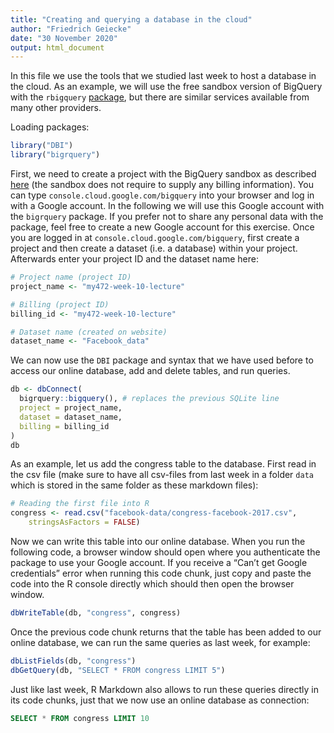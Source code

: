 ```yaml
---
title: "Creating and querying a database in the cloud"
author: "Friedrich Geiecke"
date: "30 November 2020"
output: html_document
---
```


In this file we use the tools that we studied last week to host a database in the cloud. As an example, we will use the free sandbox version of BigQuery with the `rbigquery` [package](https://bigrquery.r-dbi.org/), but there are similar services available from many other providers.

Loading packages:

```r
library("DBI")
library("bigrquery")
```

First, we need to create a project with the BigQuery sandbox as described [here](https://cloud.google.com/bigquery/docs/sandbox) (the sandbox does not require to supply any billing information). You can type `console.cloud.google.com/bigquery` into your browser and log in with a Google account. In the following we will use this Google account with the `bigrquery` package. If you prefer not to share any personal data with the package, feel free to create a new Google account for this exercise. Once you are logged in at `console.cloud.google.com/bigquery`, first create a project and then create a dataset (i.e. a database) within your project. Afterwards enter your project ID and the dataset name here:

```r
# Project name (project ID)
project_name <- "my472-week-10-lecture"

# Billing (project ID)
billing_id <- "my472-week-10-lecture"

# Dataset name (created on website)
dataset_name <- "Facebook_data"
```

We can now use the `DBI` package and syntax that we have used before to access our online database, add and delete tables, and run queries.

```r
db <- dbConnect(
  bigrquery::bigquery(), # replaces the previous SQLite line 
  project = project_name,
  dataset = dataset_name,
  billing = billing_id
)
db
```

As an example, let us add the congress table to the database. First read in the csv file (make sure to have all csv-files from last week in a folder `data` which is stored in the same folder as these markdown files):

```r
# Reading the first file into R
congress <- read.csv("facebook-data/congress-facebook-2017.csv",
	stringsAsFactors = FALSE)
```

Now we can write this table into our online database. When you run the following code, a browser window should open where you authenticate the package to use your Google account. If you receive a "Can't get Google credentials" error when running this code chunk, just copy and paste the code into the R console directly which should then open the browser window.

```r
dbWriteTable(db, "congress", congress)
```

Once the previous code chunk returns that the table has been added to our online database, we can run the same queries as last week, for example:

```r
dbListFields(db, "congress")
dbGetQuery(db, "SELECT * FROM congress LIMIT 5")
```

Just like last week, R Markdown also allows to run these queries directly in its code chunks, just that we now use an online database as connection:

```sql
SELECT * FROM congress LIMIT 10
```
